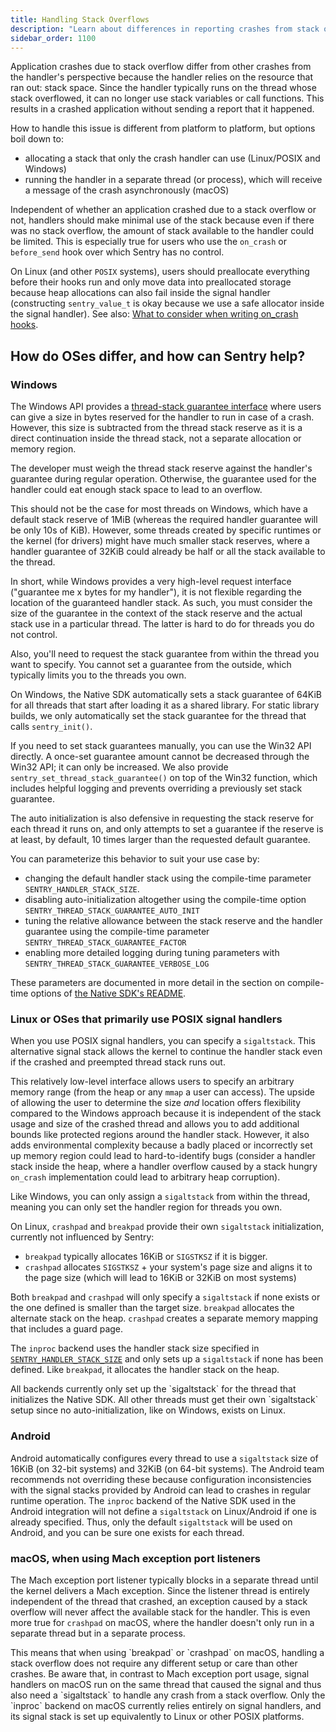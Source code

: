 ```yaml
---
title: Handling Stack Overflows
description: "Learn about differences in reporting crashes from stack overflows across platforms, and how Sentry can help."
sidebar_order: 1100
---
```

Application crashes due to stack overflow differ from other crashes from the handler's perspective because the handler
relies on the resource that ran out: stack space. Since the handler typically runs on the thread whose stack overflowed,
it can no longer use stack variables or call functions. This results in a crashed application without sending a report that
it happened.

How to handle this issue is different from platform to platform, but options boil down to:

* allocating a stack that only the crash handler can use (Linux/POSIX and Windows)
* running the handler in a separate thread (or process), which will receive a message of the crash asynchronously (macOS)

Independent of whether an application crashed due to a stack overflow or not, handlers should make minimal use of the
stack because even if there was no stack overflow, the amount of stack available to the handler could be limited. This is
especially true for users who use the `on_crash` or `before_send` hook over which Sentry has no control.

On Linux (and other `POSIX` systems), users should preallocate everything before their hooks run and only move data into
preallocated storage because heap allocations can also fail inside the signal handler (constructing `sentry_value_t` is
okay because we use a safe allocator inside the signal handler). See also:
[What to consider when writing on_crash hooks](https://docs.sentry.io/platforms/native/advanced-usage/signal-handling/#what-to-consider-when-writing-on_crash-hooks).

## How do OSes differ, and how can Sentry help?

### Windows

The Windows API provides a [thread-stack guarantee interface](https://learn.microsoft.com/en-us/windows/win32/api/processthreadsapi/nf-processthreadsapi-setthreadstackguarantee)
where users can give a size in bytes reserved for the handler to run in case of a crash. However, this size is subtracted
from the thread stack reserve as it is a direct continuation inside the thread stack, not a separate allocation or
memory region.

The developer must weigh the thread stack reserve against the handler's guarantee during regular operation.
Otherwise, the guarantee used for the handler could eat enough stack space to lead to an overflow.

This should not be the case for most threads on Windows, which have a default stack reserve of 1MiB (whereas the
required handler guarantee will be only 10s of KiB). However, some threads created by specific runtimes or the kernel
(for drivers) might have much smaller stack reserves, where a handler guarantee of 32KiB could already be half or all
the stack available to the thread.

In short, while Windows provides a very high-level request interface ("guarantee me x bytes for my handler"), it is not
flexible regarding the location of the guaranteed handler stack. As such, you must consider the size of the guarantee in
the context of the stack reserve and the actual stack use in a particular thread. The latter is hard to do for threads
you do not control.

Also, you'll need to request the stack guarantee from within the thread you want to specify. You cannot set a
guarantee from the outside, which typically limits you to the threads you own.

On Windows, the Native SDK automatically sets a stack guarantee of 64KiB for all threads that start after loading it as
a shared library. For static library builds, we only automatically set the stack guarantee for the thread that calls
`sentry_init()`.

If you need to set stack guarantees manually, you can use the Win32 API directly. A once-set guarantee amount cannot be
decreased through the Win32 API; it can only be increased. We also provide `sentry_set_thread_stack_guarantee()` on top
of the Win32 function, which includes helpful logging and prevents overriding a previously set stack guarantee.

The auto initialization is also defensive in requesting the stack reserve for each thread it runs on, and only attempts
to set a guarantee if the reserve is at least, by default, 10 times larger than the requested default guarantee.

You can parameterize this behavior to suit your use case by:

* changing the default handler stack using the compile-time parameter `SENTRY_HANDLER_STACK_SIZE`.
* disabling auto-initialization altogether using the compile-time option `SENTRY_THREAD_STACK_GUARANTEE_AUTO_INIT`
* tuning the relative allowance between the stack reserve and the handler guarantee using the compile-time parameter `SENTRY_THREAD_STACK_GUARANTEE_FACTOR`
* enabling more detailed logging during tuning parameters with `SENTRY_THREAD_STACK_GUARANTEE_VERBOSE_LOG`

These parameters are documented in more detail in the section on compile-time options of
[the Native SDK's README](https://github.com/getsentry/sentry-native?tab=readme-ov-file#compile-time-options).

### Linux or OSes that primarily use POSIX signal handlers

When you use POSIX signal handlers, you can specify a `sigaltstack`. This alternative signal stack allows the kernel to
continue the handler stack even if the crashed and preempted thread stack runs out.

This relatively low-level interface allows users to specify an arbitrary memory range (from the heap or any `mmap` a
user can access). The upside of allowing the user to determine the size _and_ location offers flexibility compared to
the Windows approach because it is independent of the stack usage and size of the crashed thread and allows you to add
additional bounds like protected regions around the handler stack. However, it also adds environmental complexity because
a badly placed or incorrectly set up memory region could lead to hard-to-identify bugs (consider a handler stack inside
the heap, where a handler overflow caused by a stack hungry `on_crash` implementation could lead to arbitrary heap
corruption).

Like Windows, you can only assign a `sigaltstack` from within the thread, meaning you can only set the handler region
for threads you own.

On Linux, `crashpad` and `breakpad` provide their own `sigaltstack` initialization, currently not influenced by Sentry:

* `breakpad` typically allocates 16KiB or `SIGSTKSZ` if it is bigger.
* `crashpad` allocates `SIGSTKSZ` + your system's page size and aligns it to the page size (which will lead to 16KiB or
32KiB on most systems)

Both `breakpad` and `crashpad` will only specify a `sigaltstack` if none exists or the one defined is smaller than
the target size. `breakpad` allocates the alternate stack on the heap. `crashpad` creates a separate memory mapping that
includes a guard page.

The `inproc` backend uses the handler stack size specified in [`SENTRY_HANDLER_STACK_SIZE`](https://github.com/getsentry/sentry-native?tab=readme-ov-file#compile-time-options)
and only sets up a `sigaltstack` if none has been defined. Like `breakpad`, it allocates the handler stack on the heap.

<Alert>
All backends currently only set up the `sigaltstack` for the thread that initializes the Native SDK. All other threads
must get their own `sigaltstack` setup since no auto-initialization, like on Windows, exists on Linux.
</Alert>

### Android

Android automatically configures every thread to use a `sigaltstack` size of 16KiB (on 32-bit systems) and 32KiB (on
64-bit systems). The Android team recommends not overriding these because configuration inconsistencies with the signal
stacks provided by Android can lead to crashes in regular runtime operation. The `inproc` backend of the Native SDK used
in the Android integration will not define a `sigaltstack` on Linux/Android if one is already specified. Thus, only the
default `sigaltstack` will be used on Android, and you can be sure one exists for each thread.

### macOS, when using Mach exception port listeners

The Mach exception port listener typically blocks in a separate thread until the kernel delivers a Mach exception. Since
the listener thread is entirely independent of the thread that crashed, an exception caused by a stack overflow will
never affect the available stack for the handler. This is even more true for `crashpad` on macOS, where the handler
doesn't only run in a separate thread but in a separate process.

<Alert>
This means that when using `breakpad` or `crashpad` on macOS, handling a stack overflow does not require any different setup
or care than other crashes.
</Alert>

<Alert>
Be aware that, in contrast to Mach exception port usage, signal handlers on macOS run on the same thread that caused the
signal and thus also need a `sigaltstack` to handle any crash from a stack overflow. Only the `inproc` backend on macOS
currently relies entirely on signal handlers, and its signal stack is set up equivalently to Linux or other POSIX platforms.
</Alert>
